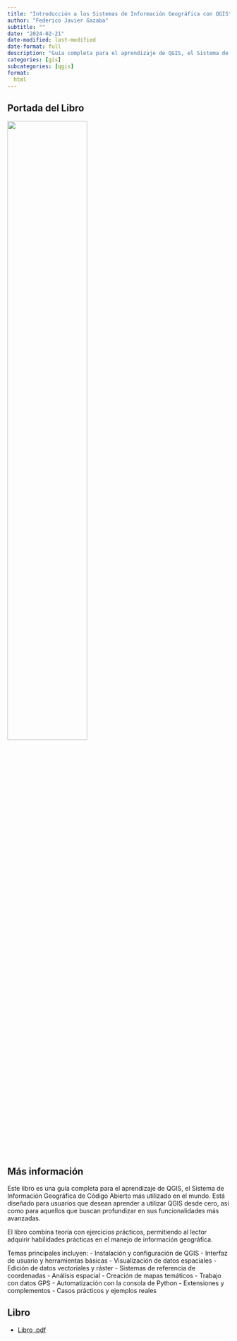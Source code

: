 ```yaml
---
title: "Introducción a los Sistemas de Información Geográfica con QGIS"
author: "Federico Javier Gazaba"
subtitle: ""
date: "2024-02-21"
date-modified: last-modified
date-format: full
description: "Guía completa para el aprendizaje de QGIS, el Sistema de Información Geográfica de Código Abierto"
categories: [gis]
subcategories: [qgis]
format:
  html
---
```


## Portada del Libro

![](/books/introduccionqgis.png){width="60%"}

## Más información

Este libro es una guía completa para el aprendizaje de QGIS, el Sistema de Información Geográfica de Código Abierto más utilizado en el mundo. Está diseñado para usuarios que desean aprender a utilizar QGIS desde cero, así como para aquellos que buscan profundizar en sus funcionalidades más avanzadas.

El libro combina teoría con ejercicios prácticos, permitiendo al lector adquirir habilidades prácticas en el manejo de información geográfica.

Temas principales incluyen:
- Instalación y configuración de QGIS
- Interfaz de usuario y herramientas básicas
- Visualización de datos espaciales
- Edición de datos vectoriales y ráster
- Sistemas de referencia de coordenadas
- Análisis espacial
- Creación de mapas temáticos
- Trabajo con datos GPS
- Automatización con la consola de Python
- Extensiones y complementos
- Casos prácticos y ejemplos reales

## Libro

- [Libro .pdf](/books/introduccionqgis.pdf){width="60%"}
